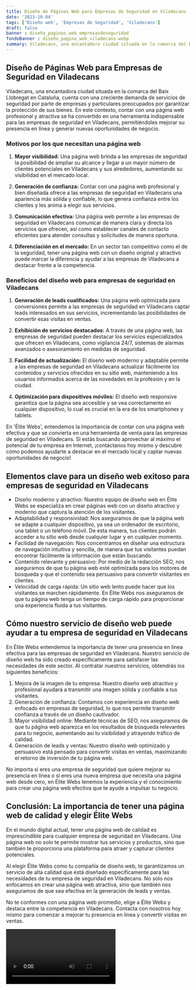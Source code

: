 ```yaml
---
title: Diseño de Páginas Web para Empresas de Seguridad en Viladecans
date: '2023-10-04'
tags: ['Diseño web', 'Empresas de Seguridad', 'Viladecans']
draft: false
banner : diseño_paginas_web_empresasdeseguridad
fondoBanner : diseño_pagina_web_viladecans.webp
summary: Viladecans, una encantadora ciudad situada en la comarca del Baix Llobregat en Cataluña, cuenta con una creciente demanda de servicios de seguridad por parte de empresas y particulares preocupados por garantizar la protección de sus bienes. En este contexto, contar con una página web profesional y atractiva se ha convertido en una herramienta indispensable para las empresas de seguridad en Viladecans, permitiéndoles mejorar su presencia en línea y generar nuevas oportunidades de negocio.
---
```


## Diseño de Páginas Web para Empresas de Seguridad en Viladecans

Viladecans, una encantadora ciudad situada en la comarca del Baix Llobregat en Cataluña, cuenta con una creciente demanda de servicios de seguridad por parte de empresas y particulares preocupados por garantizar la protección de sus bienes. En este contexto, contar con una página web profesional y atractiva se ha convertido en una herramienta indispensable para las empresas de seguridad en Viladecans, permitiéndoles mejorar su presencia en línea y generar nuevas oportunidades de negocio.

### Motivos por los que necesitan una página web

1. **Mayor visibilidad:** Una página web brinda a las empresas de seguridad la posibilidad de ampliar su alcance y llegar a un mayor número de clientes potenciales en Viladecans y sus alrededores, aumentando su visibilidad en el mercado local.

2. **Generación de confianza:** Contar con una página web profesional y bien diseñada ofrece a las empresas de seguridad en Viladecans una apariencia más sólida y confiable, lo que genera confianza entre los clientes y les anima a elegir sus servicios.

3. **Comunicación efectiva:** Una página web permite a las empresas de seguridad en Viladecans comunicar de manera clara y directa los servicios que ofrecen, así como establecer canales de contacto eficientes para atender consultas y solicitudes de manera oportuna.

4. **Diferenciación en el mercado:** En un sector tan competitivo como el de la seguridad, tener una página web con un diseño original y atractivo puede marcar la diferencia y ayudar a las empresas de Viladecans a destacar frente a la competencia.

### Beneficios del diseño web para empresas de seguridad en Viladecans

1. **Generación de leads cualificados:** Una página web optimizada para conversiones permite a las empresas de seguridad en Viladecans captar leads interesados en sus servicios, incrementando las posibilidades de convertir esas visitas en ventas.

2. **Exhibición de servicios destacados:** A través de una página web, las empresas de seguridad pueden destacar los servicios especializados que ofrecen en Viladecans, como vigilancia 24/7, sistemas de alarmas avanzados o asesoramiento en medidas de seguridad.

3. **Facilidad de actualización:** El diseño web moderno y adaptable permite a las empresas de seguridad en Viladecans actualizar fácilmente los contenidos y servicios ofrecidos en su sitio web, manteniendo a los usuarios informados acerca de las novedades en la profesión y en la ciudad.

4. **Optimización para dispositivos móviles:** El diseño web responsive garantiza que la página sea accesible y se vea correctamente en cualquier dispositivo, lo cual es crucial en la era de los smartphones y tablets.

En 'Élite Webs', entendemos la importancia de contar con una página web efectiva y que se convierta en una herramienta de venta para las empresas de seguridad en Viladecans. Si estás buscando aprovechar al máximo el potencial de tu empresa en Internet, ¡contáctanos hoy mismo y descubre cómo podemos ayudarte a destacar en el mercado local y captar nuevas oportunidades de negocio!

<GifSeo />

<Cta />

## Elementos clave para un diseño web exitoso para empresas de seguridad en Viladecans

- Diseño moderno y atractivo: Nuestro equipo de diseño web en Élite Webs se especializa en crear páginas web con un diseño atractivo y moderno que captura la atención de los visitantes.
- Adaptabilidad y responsividad: Nos aseguramos de que la página web se adapte a cualquier dispositivo, ya sea un ordenador de escritorio, una tablet o un teléfono móvil. De esta manera, tus clientes podrán acceder a tu sitio web desde cualquier lugar y en cualquier momento.
- Facilidad de navegación: Nos concentramos en diseñar una estructura de navegación intuitiva y sencilla, de manera que tus visitantes puedan encontrar fácilmente la información que están buscando.
- Contenido relevante y persuasivo: Por medio de la redacción SEO, nos aseguramos de que tu página web esté optimizada para los motores de búsqueda y que el contenido sea persuasivo para convertir visitantes en clientes.
- Velocidad de carga rápida: Un sitio web lento puede hacer que los visitantes se marchen rápidamente. En Élite Webs nos aseguramos de que tu página web tenga un tiempo de carga rápido para proporcionar una experiencia fluida a tus visitantes.

## Cómo nuestro servicio de diseño web puede ayudar a tu empresa de seguridad en Viladecans

En Élite Webs entendemos la importancia de tener una presencia en línea efectiva para las empresas de seguridad en Viladecans. Nuestro servicio de diseño web ha sido creado específicamente para satisfacer las necesidades de este sector. Al contratar nuestros servicios, obtendrás los siguientes beneficios:

1. Mejora de la imagen de tu empresa: Nuestro diseño web atractivo y profesional ayudará a transmitir una imagen sólida y confiable a tus visitantes.
2. Generación de confianza: Contamos con experiencia en diseño web enfocado en empresas de seguridad, lo que nos permite transmitir confianza a través de un diseño cautivador.
3. Mayor visibilidad online: Mediante técnicas de SEO, nos aseguramos de que tu página web aparezca en los resultados de búsqueda relevantes para tu negocio, aumentando así tu visibilidad y atrayendo tráfico de calidad.
4. Generación de leads y ventas: Nuestro diseño web optimizado y persuasivo está pensado para convertir visitas en ventas, maximizando el retorno de inversión de tu página web.

No importa si eres una empresa de seguridad que quiere mejorar su presencia en línea o si eres una nueva empresa que necesita una página web desde cero, en Élite Webs tenemos la experiencia y el conocimiento para crear una página web efectiva que te ayude a impulsar tu negocio.

## Conclusión: La importancia de tener una página web de calidad y elegir Élite Webs

En el mundo digital actual, tener una página web de calidad es imprescindible para cualquier empresa de seguridad en Viladecans. Una página web no solo te permite mostrar tus servicios y productos, sino que también te proporciona una plataforma para atraer y capturar clientes potenciales.

Al elegir Élite Webs como tu compañía de diseño web, te garantizamos un servicio de alta calidad que está diseñado específicamente para las necesidades de tu empresa de seguridad en Viladecans. No solo nos enfocamos en crear una página web atractiva, sino que también nos aseguramos de que sea efectiva en la generación de leads y ventas.

No te conformes con una página web promedio, elige a Élite Webs y destaca entre la competencia en Viladecans. Contacta con nosotros hoy mismo para comenzar a mejorar tu presencia en línea y convertir visitas en ventas.

<Video />

<CtaBot job='Empresas de Seguridad' city='Viladecans'/>

<Gmaps query='Viladecans+españa+maps' />